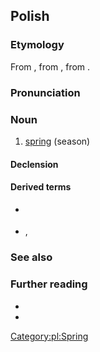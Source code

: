 ==Polish==
{{wp|lang=pl}}

===Etymology===
From {{inh|pl|sla-pro|*vesna}}, from {{inh|sla-pro|ine-bsl-pro|*was(e)r}}, from {{inh|sla-pro|ine-pro|*wósr̥}}.

===Pronunciation===
{{pl-p|a=pl-wiosna.ogg}}

===Noun===
{{pl-noun|f|dim=wiosenka}}

# [[spring]] (season)

====Declension====
{{pl-decl-noun-f|wio|sn|genp=wiosen}}

====Derived terms====
* {{q|adjective}} {{l|pl|wiosenny}}
* {{q|adverbs}} {{l|pl|wiosennie}}, {{l|pl|wiosną}}

===See also===
{{table:seasons/pl}}

===Further reading===
* {{R:pl:WSJP}}
* {{R:PWN}}

[[Category:pl:Spring]]